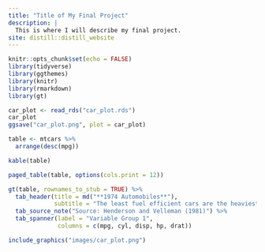 ```yaml
---
title: "Title of My Final Project"
description: |
  This is where I will describe my final project.
site: distill::distill_website
---
```


```r
knitr::opts_chunk$set(echo = FALSE)
library(tidyverse)
library(ggthemes)
library(knitr)
library(rmarkdown)
library(gt)
```

```r
car_plot <- read_rds("car_plot.rds")
car_plot
ggsave("car_plot.png", plot = car_plot)
```

```r
table <- mtcars %>% 
  arrange(desc(mpg))
```

```r
kable(table)
```

```r
paged_table(table, options(cols.print = 12))
```

```r
gt(table, rownames_to_stub = TRUE) %>% 
  tab_header(title = md("**1974 Automobiles**"),
             subtitle = "The least fuel efficient cars are the heaviest") %>% 
  tab_source_note("Source: Henderson and Velleman (1981)") %>% 
  tab_spanner(label = "Variable Group 1",
              columns = c(mpg, cyl, disp, hp, drat))

```
```r
include_graphics("images/car_plot.png")
```

